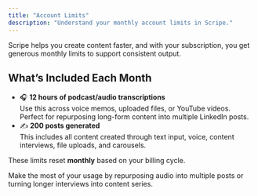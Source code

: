 ```yaml
---
title: "Account Limits"
description: "Understand your monthly account limits in Scripe."
---
```


Scripe helps you create content faster, and with your subscription, you get generous monthly limits to support consistent output.

## What’s Included Each Month

- 🎧 **12 hours of podcast/audio transcriptions**\
  Use this across voice memos, uploaded files, or YouTube videos. Perfect for repurposing long-form content into multiple LinkedIn posts.
- ✍️ **200 posts generated**\
  This includes all content created through text input, voice, content interviews, file uploads, and carousels.

These limits reset **monthly** based on your billing cycle.

<Tip>
  Make the most of your usage by repurposing audio into multiple posts or turning longer interviews into content series.
</Tip>